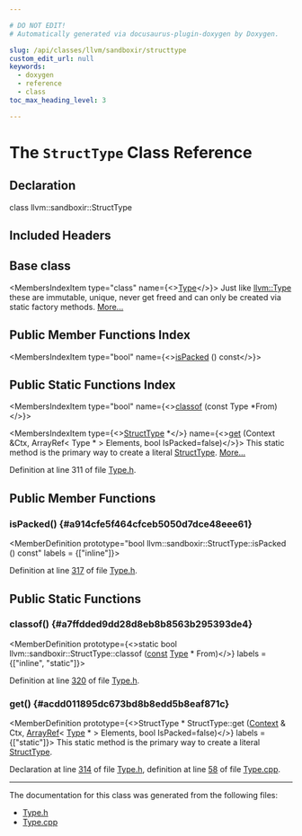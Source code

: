 ```yaml
---

# DO NOT EDIT!
# Automatically generated via docusaurus-plugin-doxygen by Doxygen.

slug: /api/classes/llvm/sandboxir/structtype
custom_edit_url: null
keywords:
  - doxygen
  - reference
  - class
toc_max_heading_level: 3

---
```





# The `StructType` Class Reference

<DoxygenPage pluginConfig={pluginConfig}>



## Declaration

<CodeBlock>class llvm::sandboxir::StructType</CodeBlock>

## Included Headers

<IncludesList>
<IncludesListItem
  filePath="llvm/SandboxIR/Type.h"
  permalink="/docs/api/files/include/include/llvm/include/llvm/sandboxir/type-h"
  isLocal="true" />
</IncludesList>

## Base class

<MembersIndex>

<MembersIndexItem
  type="class"
  name={<><a href="/docs/api/classes/llvm/sandboxir/type">Type</a></>}>
Just like <a href="/docs/api/classes/llvm/type">llvm::Type</a> these are immutable, unique, never get freed and can only be created via static factory methods. <a href="/docs/api/classes/llvm/sandboxir/type/#details">More...</a>
</MembersIndexItem>

</MembersIndex>

## Public Member Functions Index

<MembersIndex>

<MembersIndexItem
  type="bool"
  name={<><a href="#a914cfe5f464cfceb5050d7dce48eee61">isPacked</a> () const</>}>
</MembersIndexItem>

</MembersIndex>

## Public Static Functions Index

<MembersIndex>

<MembersIndexItem
  type="bool"
  name={<><a href="#a7ffdded9dd28d8eb8b8563b295393de4">classof</a> (const Type &#42;From)</>}>
</MembersIndexItem>

<MembersIndexItem
  type={<><a href="/docs/api/classes/llvm/sandboxir/structtype">StructType</a> &#42;</>}
  name={<><a href="#acdd011895dc673bd8b8edd5b8eaf871c">get</a> (Context &amp;Ctx, ArrayRef&lt; Type &#42; &gt; Elements, bool IsPacked=false)</>}>
This static method is the primary way to create a literal <a href="/docs/api/classes/llvm/sandboxir/structtype">StructType</a>. <a href="#acdd011895dc673bd8b8edd5b8eaf871c">More...</a>
</MembersIndexItem>

</MembersIndex>


Definition at line 311 of file <a href="/docs/api/files/include/include/llvm/include/llvm/sandboxir/type-h">Type.h</a>.

<SectionDefinition>

## Public Member Functions

### isPacked() {#a914cfe5f464cfceb5050d7dce48eee61}

<MemberDefinition
  prototype="bool llvm::sandboxir::StructType::isPacked () const"
  labels = {["inline"]}>

Definition at line <a href="/docs/api/files/include/include/llvm/include/llvm/sandboxir/type-h/#l00317">317</a> of file <a href="/docs/api/files/include/include/llvm/include/llvm/sandboxir/type-h">Type.h</a>.
</MemberDefinition>

</SectionDefinition>

<SectionDefinition>

## Public Static Functions

### classof() {#a7ffdded9dd28d8eb8b8563b295393de4}

<MemberDefinition
  prototype={<>static bool llvm::sandboxir::StructType::classof (<a href="/docs/api/files/lib/lib/target/lib/target/aarch64/aarch64promoteconstant-cpp/#a90f8350fecae261c25be85d38b451bff">const</a> <a href="/docs/api/classes/llvm/sandboxir/type">Type</a> &#42; From)</>}
  labels = {["inline", "static"]}>

Definition at line <a href="/docs/api/files/include/include/llvm/include/llvm/sandboxir/type-h/#l00320">320</a> of file <a href="/docs/api/files/include/include/llvm/include/llvm/sandboxir/type-h">Type.h</a>.
</MemberDefinition>

### get() {#acdd011895dc673bd8b8edd5b8eaf871c}

<MemberDefinition
  prototype={<>StructType &#42; StructType::get (<a href="/docs/api/classes/llvm/sandboxir/context">Context</a> &amp; Ctx, <a href="/docs/api/classes/llvm/arrayref">ArrayRef</a>&lt; <a href="/docs/api/classes/llvm/sandboxir/type">Type</a> &#42; &gt; Elements, bool IsPacked=false)</>}
  labels = {["static"]}>
This static method is the primary way to create a literal <a href="/docs/api/classes/llvm/sandboxir/structtype">StructType</a>.

Declaration at line <a href="/docs/api/files/include/include/llvm/include/llvm/sandboxir/type-h/#l00314">314</a> of file <a href="/docs/api/files/include/include/llvm/include/llvm/sandboxir/type-h">Type.h</a>, definition at line <a href="/docs/api/files/lib/lib/sandboxir/type-cpp/#l00058">58</a> of file <a href="/docs/api/files/lib/lib/sandboxir/type-cpp">Type.cpp</a>.
</MemberDefinition>

</SectionDefinition>

<hr/>

The documentation for this class was generated from the following files:

<ul>
<li><a href="/docs/api/files/include/include/llvm/include/llvm/sandboxir/type-h">Type.h</a></li>
<li><a href="/docs/api/files/lib/lib/sandboxir/type-cpp">Type.cpp</a></li>
</ul>

</DoxygenPage>
